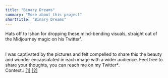 ```yaml
---
title: "Binary Dreams"
summary: "More about this project"
shortTitle: "Binary Dreams"
---
```


Hats off to Ishan for dropping these mind-bending visuals, straight out of
the Midjourney magic on his Twitter¹.

<br />
I was captivated by the pictures and felt compelled to share this the beauty and
wonder encapsulated in each image with a wider audience. Feel free to share your
thoughts, you can reach me on my Twitter².
<br />
Context.: <a href="https://twitter.com/radshaan">[1]</a>
<a href=""> [2]</a>
